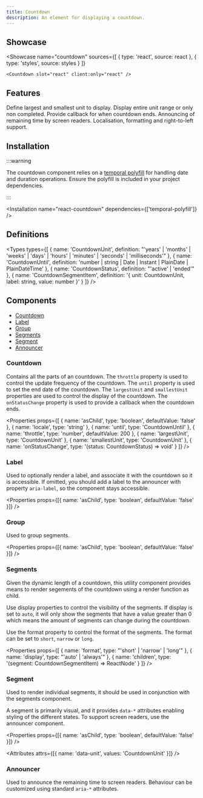 ```yaml
---
title: Countdown
description: An element for displaying a countdown.
---
```



## Showcase

<Showcase
	name="countdown"
	sources={[
		{ type: 'react', source: react },
		{ type: 'styles', source: styles }
	]}
>
	<Countdown slot="react" client:only="react" />
</Showcase>

## Features

<Features>
	<Feature>Define largest and smallest unit to display.</Feature>
	<Feature>Display entire unit range or only non completed.</Feature>
	<Feature>Provide callback for when countdown ends.</Feature>
	<Feature>Announcing of remaining time by screen readers.</Feature>
	<Feature>Localisation, formatting and right-to-left support.</Feature>
</Features>

## Installation

:::warning

The countdown component relies on a [temporal polyfill](https://www.npmjs.com/package/temporal-polyfill) for handling date and duration operations. Ensure the polyfill is included in your project dependencies.

:::

<Installation name="react-countdown" dependencies={['temporal-polyfill']} />

## Definitions

<Types
	types={[
		{
			name: 'CountdownUnit',
			definition:
				"'years' | 'months' | 'weeks' | 'days' | 'hours' | 'minutes' | 'seconds' | 'milliseconds'"
		},
		{
			name: 'CountdownUntil',
			definition:
				'number | string | Date | Instant | PlainDate | PlainDateTime'
		},
		{
			name: 'CountdownStatus',
			definition: "'active' | 'ended'"
		},
		{
			name: 'CountdownSegmentItem',
			definition: '{ unit: CountdownUnit, label: string, value: number }'
		}
	]}
/>

## Components

-   [Countdown](#countdown)
-   [Label](#label)
-   [Group](#group)
-   [Segments](#segments)
-   [Segment](#segment)
-   [Announcer](#announcer)

### Countdown

Contains all the parts of an countdown. The `throttle` property is used to control the update frequency of the countdown. The `until` property is used to set the end date of the countdown. The `largestUnit` and `smallestUnit` properties are used to control the display of the countdown. The `onStatusChange` property is used to provide a callback when the countdown ends.

<Properties
	props={[
		{ name: 'asChild', type: 'boolean', defaultValue: 'false' },
		{ name: 'locale', type: 'string' },
		{ name: 'until', type: 'CountdownUntil' },
		{ name: 'throttle', type: 'number', defaultValue: 200 },
		{ name: 'largestUnit', type: 'CountdownUnit' },
		{ name: 'smallestUnit', type: 'CountdownUnit' },
		{ name: 'onStatusChange', type: '(status: CountdownStatus) => void' }
	]}
/>

### Label

Used to optionally render a label, and associate it with the countdown so it is accessible. If omitted, you should add a label to the announcer with property `aria-label`, so the component stays accessible.

<Properties
	props={[{ name: 'asChild', type: 'boolean', defaultValue: 'false' }]}
/>

### Group

Used to group segments.

<Properties
	props={[{ name: 'asChild', type: 'boolean', defaultValue: 'false' }]}
/>

### Segments

Given the dynamic length of a countdown, this utility component provides means to render segements of the countdown using a render function as child.

Use display properties to control the visibility of the segments. If display is set to `auto`, it will only show the segments that have a value greater than 0 which means the amount of segments can change during the countdown.

Use the format property to control the format of the segments. The format can be set to `short`, `narrow` or `long`.

<Properties
	props={[
		{ name: 'format', type: "'short' | 'narrow' | 'long'" },
		{ name: 'display', type: "'auto' | 'always'" },
		{
			name: 'children',
			type: '(segment: CountdownSegmentItem) => ReactNode'
		}
	]}
/>

### Segment

Used to render individual segments, it should be used in conjunction with the segments component.

A segment is primarily visual, and it provides `data-*` attributes enabling styling of the different states. To support screen readers, use the announcer component.

<Properties
	props={[{ name: 'asChild', type: 'boolean', defaultValue: 'false' }]}
/>

<Attributes attrs={[{ name: 'data-unit', values: 'CountdownUnit' }]} />

### Announcer

Used to announce the remaining time to screen readers. Behaviour can be customized using standard `aria-*` attributes.
